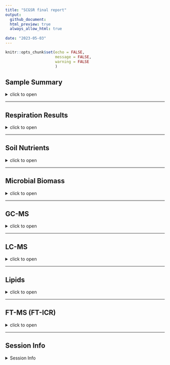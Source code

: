 ```yaml
---
title: "SCGSR final report"
output: 
  github_document:
  html_preview: true
  always_allow_html: true
  
date: "2023-05-03"
---
```


```r
knitr::opts_chunk$set(echo = FALSE,
                      message = FALSE,
                      warning = FALSE
                      )
```

## Sample Summary

<details>
  <summary>click to open</summary>
Soils from northwest Alaska were homogenized and pre-incubated at -2 and -6 degrees Celsius for three months after which they were incubated at 2,4,6,8,10 degrees Celsius for one week. After the week long incubation soils were extracted using 0.5M K2SO4, and chloroform extracted to measure microbial biomass and nutrient concentrations. Sub-samples were also sent to PNNL for MPLEx (Methanol chloroform extraction) to provide more comprehensive analysis of the molecular composition of organic matter using FT-ICR, NMR, GC-MS and LC-MS techniques. Lipidomics were also performed to ascertain if there were any significant shifts in microbial biomass.

</details>

---

## Respiration Results

<details>
  <summary>click to open</summary>
Respiration measurements were taken daily during the incubation using a Li-850 bench top respiration unit. Below are the respiration rates for each sample, as well as the calculates total C respired.  Linear mixed effects model showed significant respiration variation by incubation and pre incubation temperatures

```r
tar_read(gg_respiration)$gg_N_Legend
```

</details>


---

## Soil Nutrients
<details>
  <summary>click to open</summary>
Soil K2SO4 extracts were utilized to measure ammonium, Nitrate, Total free primary amines, phosphate, Total reducing sugars. Below are the concentration data. An asterisks indicates a significant (p<= 0.05) difference in pre-incubation temperature. 

```r
tar_read(gg_nutrients)$`Total reducing sugars`
```
```r
tar_read(gg_nutrients)$`Nutrient combined`
```

</details>

---

## Microbial Biomass

<details>
  <summary>click to open</summary>
Soil K2SO4 extracts were utilized to measure ammonium, Nitrate, Total free primary amines, phosphate, Total reducing sugars. Below is the concentration data.An asterisks indicates a significant (p<= 0.05) difference in pre-incubation temperature.

```r
tar_read(gg_MicrobialBiomass)$"Total Biomass"
```

</details>

---

## GC-MS

<details>
  <summary>click to open</summary>
  
  Below is the relative quantification of compounds identified by gas chromatography within the MPLEx extracts.Little to no variation was identified that corresponds to the more broad metrics above in the soil nutrient section. The majority of compounds measured were unidentified.  Volcano plot can be used to identify the compounds that are significantly greater between pre incubation temperature (p<0.05, ANOVA). After which we used a PCA to visualize separation between the pre incubation temperatures across significantly different compounds. PERMANOVA results are displayed in the table below the PCAs to show variation between treatments. 
  

```r

  tar_read(GC_volcano)$GC_Volcano
 
```

```r
tar_read(gg_GC_PCA)$gg_pca_pre_Sig
  tar_read(gg_GC_PCA)$gg_pca_inc_Sig
```

```r
  tar_read(gg_GC_PCA)$permanova_GC_sig
 
```


</details>

---

## LC-MS

<details>
  <summary>click to open</summary>
  
   Below is the relative quantification of compounds identified by liquid chromatography within the MPLEx extracts.Little to no variation was identified that corresponds to the more broad metrics above in the soil nutrient section. The majority of compounds measured were unidentified.  Volcano plot can be used to identify the compounds that are significantly greater between pre incubation temperature (p<0.05, ANOVA). After which we used a PCA to visualize separation between the pre incubation temperatures across significantly different compounds. PERMANOVA results are displayed in the table below the PCAs to show variation between treatments. 
   
```r
  
  tar_read(LC_volcano)$LC_Volcano
  
  
```
   
   
```r
  tar_read(gg_LC_PCA)$gg_pca_pre_Sig
  tar_read(gg_LC_PCA)$gg_pca_inc_Sig
  
  
```
```r
  tar_read(gg_LC_PCA)$permanova_LC_sig
 
```

</details>


---

## Lipids

<details>
  <summary>click to open</summary>
  
 Lipid analysis was done via liquid chrometography on MEPLEx extracts. Some variation was identified between pre-incubation temperatures, though little was biologically significant. Conclusion that small changes in biomass were present but not significant. A big missing piece to this analysis would be community composition.Little no no variation was observed within this data set. PCAs below show little to no seperation between incubation and pre incubation temperatures. 
 

```r
NULL
tar_read(gg_Lipid)$gg_pca_pre
tar_read(gg_Lipid)$gg_pca_inc
tar_read(gg_Lipid)$permanova_Lipid_all
NULL
tar_read(gg_Lipid)$gg_pca_pre_pos
tar_read(gg_Lipid)$gg_pca_inc_pos
tar_read(gg_Lipid)$permanova_Lipid_all2
NULL
tar_read(gg_Lipid)$gg_pca_pre_neg
tar_read(gg_Lipid)$gg_pca_inc_neg
tar_read(gg_Lipid)$permanova_Lipid_all3

```




</details>
---

## FT-MS (FT-ICR)

<details>
  <summary>click to open</summary>

FTICR was performed on MEPLEx extracts to gain a qualitative understanding of the changes in organic matter composition after the incubation. There appear to be differences between pre-incubation temperatures, particularly in terms of the number of unique compounds, which could be indicative of microbial processing of organic matter and production of new organic compounds. 

### FTICR  Van krevelen diagrams:

  
```r
ggExtra::ggMarginal(gg_FTICR_vk$gg_vk_polar_nonpolar, groupColour = TRUE, groupFill = TRUE, alpha = 0.1)

```

```r
tar_read(gg_FTICR_vk)$gg_vk_domains

```


### FTICR  Common vs unique peaks by treatment:



#### All


```r
NULL
tar_read(gg_FTICR_unique)$gg_common_unique_sep_inc_pre
tar_read(gg_FTICR_unique)$gg_common_unique_sep_inc_pre_seperated
tar_read(gg_FTICR_unique)$fticr_unique_summary_sep_inc_pre
  
```




#### Polar



```r
NULL
tar_read(gg_FTICR_unique_polar)$gg_common_unique_sep_inc_pre
tar_read(gg_FTICR_unique_polar)$gg_common_unique_sep_inc_pre_seperated
tar_read(gg_FTICR_unique_polar)$fticr_unique_summary_sep_inc_pre
  


```



#### Non-Polar



```r

NULL
tar_read(gg_FTICR_unique_nonpolar)$gg_common_unique_sep_inc_pre
tar_read(gg_FTICR_unique_nonpolar)$ gg_common_unique_sep_inc_pre_seperated 
tar_read(gg_FTICR_unique_nonpolar)$fticr_unique_summary_sep_inc_pre



```



### FTICR  relative abundance and PCAs:

  
#### Relative Abundance


```r
NULL
tar_read(gg_FTICR_relabund)$relabund
NULL
tar_read(gg_FTICR_relabund)$relabund_p
NULL
tar_read(gg_FTICR_relabund)$relabund_np
```



#### PCA results:

```r
  tar_read(gg_FTICR_PCA)$gg_pca_by_pre_polar
   tar_read(gg_FTICR_PCA)$gg_pca_by_inc_polar
```

```r
   tar_read(gg_FTICR_permanova)$permanova_fticr_polar
```

```r
  tar_read(gg_FTICR_PCA)$gg_pca_by_pre_nonpolar
  tar_read(gg_FTICR_PCA)$gg_pca_by_inc_nonpolar
  
```
```r
  tar_read(gg_FTICR_permanova)$permanova_fticr_nonpolar
```

</details>

---

## Session Info 

<details>
  <summary> Session Info </summary>

Date run: `r Sys.Date()`

```r
sessionInfo()
```

</details>